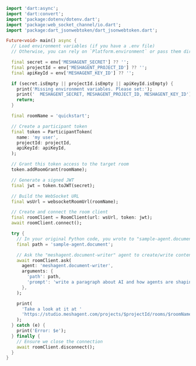 ```dart Dart
import 'dart:async';
import 'dart:convert';
import 'package:dotenv/dotenv.dart';
import 'package:web_socket_channel/io.dart';
import 'package:dart_jsonwebtoken/dart_jsonwebtoken.dart';

Future<void> main() async {
  // Load environment variables (if you have a .env file)
  // Otherwise, you can rely on `Platform.environment` or pass them directly.

  final secret = env['MESHAGENT_SECRET'] ?? '';
  final projectId = env['MESHAGENT_PROJECT_ID'] ?? '';
  final apiKeyId = env['MESHAGENT_KEY_ID'] ?? '';

  if (secret.isEmpty || projectId.isEmpty || apiKeyId.isEmpty) {
    print('Missing environment variables. Please set:');
    print('  MESHAGENT_SECRET, MESHAGENT_PROJECT_ID, MESHAGENT_KEY_ID');
    return;
  }

  final roomName = 'quickstart';

  // Create a participant token
  final token = ParticipantToken(
    name: 'my user',
    projectId: projectId,
    apiKeyId: apiKeyId,
  );

  // Grant this token access to the target room
  token.addRoomGrant(roomName);

  // Generate a signed JWT
  final jwt = token.toJWT(secret);

  // Build the WebSocket URL
  final wsUrl = websocketRoomUrl(roomName);

  // Create and connect the room client
  final roomClient = RoomClient(url: wsUrl, token: jwt);
  await roomClient.connect();

  try {
    // In your original Python code, you wrote to "sample-agent.document"
    final path = 'sample-agent.document';

    // Ask the "meshagent.document-writer" agent to create/write content
    await roomClient.ask(
      agent: 'meshagent.document-writer',
      arguments: {
        'path': path,
        'prompt': 'write a paragraph about AI and how agents are shaping the future',
      },
    );

    print(
      'Take a look at it at '
      'https://studio.meshagent.com/projects/$projectId/rooms/$roomName?p=$path',
    );
  } catch (e) {
    print('Error: $e');
  } finally {
    // Ensure we close the connection
    await roomClient.disconnect();
  }
}

```

